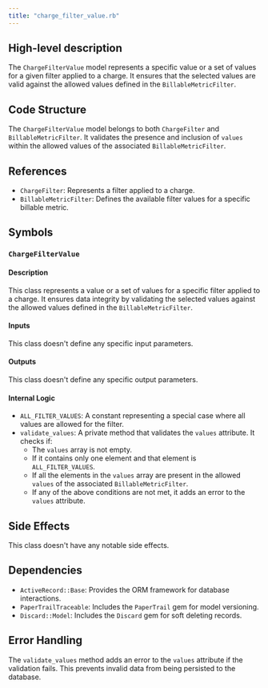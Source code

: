 ```yaml
---
title: "charge_filter_value.rb"
---
```


## High-level description
The `ChargeFilterValue` model represents a specific value or a set of values for a given filter applied to a charge. It ensures that the selected values are valid against the allowed values defined in the `BillableMetricFilter`.

## Code Structure
The `ChargeFilterValue` model belongs to both `ChargeFilter` and `BillableMetricFilter`. It validates the presence and inclusion of `values` within the allowed values of the associated `BillableMetricFilter`.

## References
- `ChargeFilter`: Represents a filter applied to a charge.
- `BillableMetricFilter`: Defines the available filter values for a specific billable metric.

## Symbols

### `ChargeFilterValue`
#### Description
This class represents a value or a set of values for a specific filter applied to a charge. It ensures data integrity by validating the selected values against the allowed values defined in the `BillableMetricFilter`.

#### Inputs
This class doesn't define any specific input parameters.

#### Outputs
This class doesn't define any specific output parameters.

#### Internal Logic
- `ALL_FILTER_VALUES`: A constant representing a special case where all values are allowed for the filter.
- `validate_values`: A private method that validates the `values` attribute. It checks if:
    - The `values` array is not empty.
    - If it contains only one element and that element is `ALL_FILTER_VALUES`.
    - If all the elements in the `values` array are present in the allowed `values` of the associated `BillableMetricFilter`.
    - If any of the above conditions are not met, it adds an error to the `values` attribute.

## Side Effects
This class doesn't have any notable side effects.

## Dependencies
- `ActiveRecord::Base`: Provides the ORM framework for database interactions.
- `PaperTrailTraceable`: Includes the `PaperTrail` gem for model versioning.
- `Discard::Model`: Includes the `Discard` gem for soft deleting records.

## Error Handling
The `validate_values` method adds an error to the `values` attribute if the validation fails. This prevents invalid data from being persisted to the database.
